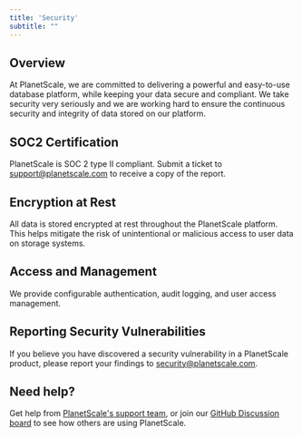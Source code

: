 ```yaml
---
title: 'Security'
subtitle: ""
---
```

## Overview
At PlanetScale, we are committed to delivering a powerful and easy-to-use database platform, while keeping your data secure and compliant. We take security very seriously and we are working hard to ensure the continuous security and integrity of data stored on our platform.

## SOC2 Certification
PlanetScale is SOC 2 type II compliant. Submit a ticket to <support@planetscale.com> to receive a copy of the report.

## Encryption at Rest
All data is stored encrypted at rest throughout the PlanetScale platform. This helps mitigate the risk of unintentional or malicious access to user data on storage systems.

## Access and Management 
We provide configurable authentication, audit logging, and user access management.

## Reporting Security Vulnerabilities
If you believe you have discovered a security vulnerability in a PlanetScale product, please report your findings to <security@planetscale.com>.

## Need help?
Get help from [PlanetScale's support team](https://www.planetscale.com/support), or join our [GitHub Discussion board](https://github.com/planetscale/beta/discussions) to see how others are using PlanetScale.
